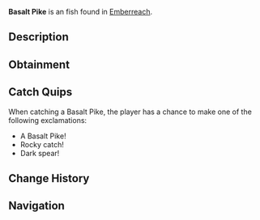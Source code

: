 {{FishInfobox
|image          = Basalt Pike.png
|rarity         = Unusual
|sea            = Second Sea
|location       = [[Emberreach]]
|sublocation    = 
|sources        = Fishing Rod
|radar_location = 
|prog_speed     = -5
|xp             = 80
|weather        = Rain
|time           = Night
|season         = Winter
|bait           = Minnow
|base_weight    = 219
|base_value     = 175
|weight_range   = 126
|base_chance    = 62
|base_resil     = 48
}}
'''Basalt Pike''' is an {{Rarity|Unusual}} fish found in [[Emberreach]].

== Description ==
{{Description|A rugged fish, its form dark and unyielding as stone forged in fire.|Bestiary Entry}}

== Obtainment ==
{{Description|It pierces the cold, wet dusk.|Bestiary Hint}}
{{Fish Availability|
Emberreach/Volcano
|top_rods      = 
Trident Rod\261176.85\252155.59;
Free Spirit Rod\247960.11\153448.3;
Leviathan's Fang Rod\247505.94\179436.46;
Firefly Rod\224496.02\224496.02;
Azure Of Lagoon\224358.57\147407.44;
Long Rod\179242.26\179242.26;
Fungal Rod\183018.43\183018.43;
Egg Rod\208581.95\201377.36;
Brother's Rod\204865.57\199417.17;
Great Dreamer Rod\206205.2\198640.46;
Verdant Shear Rod\205415.74\197509.36;
No-Life Rod\201665.29\197363.57;
Blazebringer Rod\200843.59\170097.46;
Seraphic Rod\184083.54\177725.15;
Challenger's Rod\177155.6\173042.51;
Rod Of The Forgotten Fang\174803.63\168967.01;
Depthseeker Rod\174120.75\173635.72;
Avalanche Rod\170420.84\169958.18;
Ethereal Prism Rod\169764.93\110649.28;
Rod Of The Depths\169632.88\164619.94;
Volcanic Rod\169554.77\167082.1;
Rod Of The Exalted One\168995.43\148103.21;
Zeus Rod\168672.61\166212.8;
Steady Rod\161137.74\155395.14
|recommended   = Free Spirit Rod
}}

== Catch Quips ==
When catching a Basalt Pike, the player has a chance to make one of the following exclamations:
* A Basalt Pike!
* Rocky catch!
* Dark spear!

== Change History ==
{{Change History|{{subst:Current Version}}}}

== Navigation ==
{{Fish Navbox|Emberreach}}